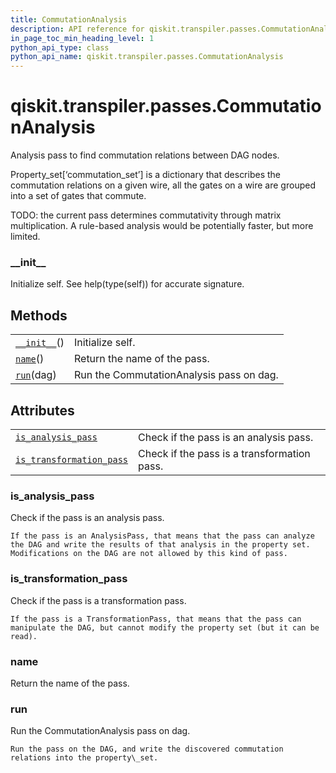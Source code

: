 ```yaml
---
title: CommutationAnalysis
description: API reference for qiskit.transpiler.passes.CommutationAnalysis
in_page_toc_min_heading_level: 1
python_api_type: class
python_api_name: qiskit.transpiler.passes.CommutationAnalysis
---
```


# qiskit.transpiler.passes.CommutationAnalysis

<Class id="qiskit.transpiler.passes.CommutationAnalysis" isDedicatedPage={true} github="https://github.com/qiskit/qiskit/tree/stable/0.18/qiskit/transpiler/passes/optimization/commutation_analysis.py" signature="CommutationAnalysis(*args, **kwargs)">
  Analysis pass to find commutation relations between DAG nodes.

  Property\_set\[‘commutation\_set’] is a dictionary that describes the commutation relations on a given wire, all the gates on a wire are grouped into a set of gates that commute.

  TODO: the current pass determines commutativity through matrix multiplication. A rule-based analysis would be potentially faster, but more limited.

  ### \_\_init\_\_

  <Function id="qiskit.transpiler.passes.CommutationAnalysis.__init__" name="__init__" signature="__init__()">
    Initialize self. See help(type(self)) for accurate signature.
  </Function>

  ## Methods

  |                                                                                                                                |                                          |
  | ------------------------------------------------------------------------------------------------------------------------------ | ---------------------------------------- |
  | [`__init__`](#qiskit.transpiler.passes.CommutationAnalysis.__init__ "qiskit.transpiler.passes.CommutationAnalysis.__init__")() | Initialize self.                         |
  | [`name`](#qiskit.transpiler.passes.CommutationAnalysis.name "qiskit.transpiler.passes.CommutationAnalysis.name")()             | Return the name of the pass.             |
  | [`run`](#qiskit.transpiler.passes.CommutationAnalysis.run "qiskit.transpiler.passes.CommutationAnalysis.run")(dag)             | Run the CommutationAnalysis pass on dag. |

  ## Attributes

  |                                                                                                                                                                        |                                             |
  | ---------------------------------------------------------------------------------------------------------------------------------------------------------------------- | ------------------------------------------- |
  | [`is_analysis_pass`](#qiskit.transpiler.passes.CommutationAnalysis.is_analysis_pass "qiskit.transpiler.passes.CommutationAnalysis.is_analysis_pass")                   | Check if the pass is an analysis pass.      |
  | [`is_transformation_pass`](#qiskit.transpiler.passes.CommutationAnalysis.is_transformation_pass "qiskit.transpiler.passes.CommutationAnalysis.is_transformation_pass") | Check if the pass is a transformation pass. |

  ### is\_analysis\_pass

  <Function id="qiskit.transpiler.passes.CommutationAnalysis.is_analysis_pass" name="is_analysis_pass" signature="property is_analysis_pass">
    Check if the pass is an analysis pass.

    If the pass is an AnalysisPass, that means that the pass can analyze the DAG and write the results of that analysis in the property set. Modifications on the DAG are not allowed by this kind of pass.
  </Function>

  ### is\_transformation\_pass

  <Function id="qiskit.transpiler.passes.CommutationAnalysis.is_transformation_pass" name="is_transformation_pass" signature="property is_transformation_pass">
    Check if the pass is a transformation pass.

    If the pass is a TransformationPass, that means that the pass can manipulate the DAG, but cannot modify the property set (but it can be read).
  </Function>

  ### name

  <Function id="qiskit.transpiler.passes.CommutationAnalysis.name" name="name" signature="name()">
    Return the name of the pass.
  </Function>

  ### run

  <Function id="qiskit.transpiler.passes.CommutationAnalysis.run" name="run" signature="run(dag)">
    Run the CommutationAnalysis pass on dag.

    Run the pass on the DAG, and write the discovered commutation relations into the property\_set.
  </Function>
</Class>

